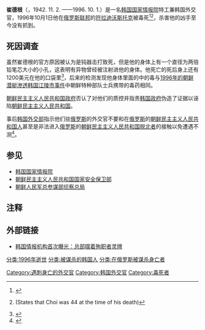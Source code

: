 {{copyedit|time=2013-12-14T14:24:35+00:00}}
{{Infobox person
| 姓名     = 崔德根
| 图像     = 
| 图像大小 = 
| 出生日期 = <!-- {{Birth date|YYYY|MM|DD}} -->
| 出生地   = 
| 受洗     = 
| 死亡日期 = 1996年10月1日
| 死亡地   = {{俄罗斯}}[[符拉迪沃斯托克|符拉迪沃斯托克]]
| 国籍     = {{韩国}}
| 籍贯     = <!-- （仅限部分地区人士使用） -->
| 教育程度 = 
| 母校     =
| 职业     = 
| 知名作品 = 
| 政党     = 
| 宗教信仰 = 
| 配偶     = 
| 子女     = 
| 父母     = 
| 亲属     = 
}}
'''崔德根'''（{{lang-ko|최덕근}}，1942. 11. 2. ——1996. 10. 1.）是一名[[大韩民国国家情报院|韩国国家情报院]]特工兼韩国外交官，1996年10月1日他在[[俄罗斯联邦|俄罗斯联邦]]的[[符拉迪沃斯托克|符拉迪沃斯托克]]被毒死<ref>{{citation|url=http://news.media.daum.net/politics/administration/200409/21/donga/v7411326.html?nil_rcmd=news|last=Bu|first=Hyeong-gwon|periodical=Donga Ilbo|date=2004-09-21|accessdate=2007-06-01|title=盧-푸틴 정상회담: 한-러 ‘외교 악연’ 이젠 끊길까/Roh-Putin Ministerial Meeting: Stopping the decline of Korea-Russia relations?}}{{dead link|date=2017年12月 |bot=InternetArchiveBot |fix-attempted=yes }}</ref><ref>{{citation|url=http://www.dongailbo.co.kr/docs/magazine/news_plus/news64/plus64-12.html|periodical=Donga Ilbo Magazine|date=December 1996|accessdate=2007-06-01|last=Yi|first=Su-hyeong|title=‘최영사 피살’범인은 역시 북한？/North Korea was the criminal in the "Choe Deok-gun murder"?|archive-date=2007-09-28|archive-url=https://web.archive.org/web/20070928024746/http://www.dongailbo.co.kr/docs/magazine/news_plus/news64/plus64-12.html|dead-url=no}} (States that Choi was 44 at the time of his death)</ref>，杀害他的凶手至今没有抓到。

==死因调查==
虽然崔德根的官方原因被认为是钝器击打致死，但是他的身体上有一个直径为两倍铅笔芯大小的小孔，这表明有异物曾经被注射进他的身体。他死亡的死后身上还有1200美元在他的口袋里<ref>{{citation|last=Bertil|first=Lintner|title=Blood Brothers: Crime, Business, and Politics in Asia|pages=213–214|publisher=Allen and Unwin|year=2002|isbn=1-86508-419-0}}</ref>，后来的检测发现他身体里面的中的毒与[[江陵潜艇渗透事件|1996年的朝鲜潜艇渗透韩国江陵市事件]]中朝鲜特种部队士兵携带的毒药相同。

[[朝鲜民主主义人民共和国政府|朝鲜民主主义人民共和国政府]]否认了对他们的质控并指责[[韩国政府|韩国政府]]伪造了证据以诬陷[[朝鲜民主主义人民共和国|朝鲜民主主义人民共和国]]。

事后[[大韩民国外交部|韩国外交部]]指示他们驻[[俄罗斯|俄罗斯]]的外交官不要和在[[俄罗斯|俄罗斯]]的[[朝鲜民主主义人民共和国|朝鲜民主主义人民共和国人]]甚至是非法进入[[俄罗斯|俄罗斯]]的[[脱北者|朝鲜民主主义人民共和国脱北者]]的接触以免遭遇不测<ref>{{citation|title=North Korean refugees in Trouble|periodical=The Chosun Ilbo|date=1999-12-13|accessdate=2007-06-01|url=http://www.chosun.com/w21data/html/news/199912/199912120308.html|deadurl=yes|archiveurl=https://web.archive.org/web/20050209012318/http://www.chosun.com/w21data/html/news/199912/199912120308.html|archivedate=2005-02-09}}</ref>。

==参见==
*[[大韩民国国家情报院|韩国国家情报院]]
*[[朝鲜民主主义人民共和国国家安全保卫部|朝鲜民主主义人民共和国国家安全保卫部]]
*[[朝鲜人民军总参谋部侦察总局|朝鲜人民军总参谋部侦察总局]]

==注释==
{{reflist|2}}

==外部链接==
*{{zh-cn}}[https://web.archive.org/web/20131216145125/http://world.people.com.cn/GB/4432648.html 韩国情报机构首次曝光：总部摆着殉职者灵牌]

{{DEFAULTSORT: Choe Deok-geun}}
[[分类:1996年逝世|分类:1996年逝世]]
[[分类:被谋杀的韩国人|分类:被谋杀的韩国人]]
[[分类:在俄罗斯被谋杀身亡者|分类:在俄罗斯被谋杀身亡者]]
[[Category:遇刺身亡的外交官|Category:遇刺身亡的外交官]]
[[Category:韩国外交官|Category:韩国外交官]]
[[Category:毒死者|Category:毒死者]]